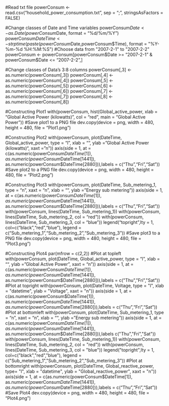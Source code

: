 #Read txt file
powerConsum <- read.csv("household_power_consumption.txt", sep = ";", stringsAsFactors = FALSE)

#Change classes of Date and Time variables
powerConsum$Date <- as.Date(powerConsum$Date, format = "%d/%m/%Y")
powerConsum$DateTime <- strptime(paste(powerConsum$Date,powerConsum$Time),
                                 format = "%Y-%m-%d %H:%M:%S")
#Choose data from "2007-2-1" to "2007-2-2"
powerConsum <- powerConsum[powerConsum$Date >= "2007-2-1" & powerConsum$Date <= "2007-2-2",]

#Change classes of Data's 3:8 columns
powerConsum[,3] <- as.numeric(powerConsum[,3])
powerConsum[,4] <- as.numeric(powerConsum[,4])
powerConsum[,5] <- as.numeric(powerConsum[,5])
powerConsum[,6] <- as.numeric(powerConsum[,6])
powerConsum[,7] <- as.numeric(powerConsum[,7])
powerConsum[,8] <- as.numeric(powerConsum[,8])

#Constructing Plot1
with(powerConsum, hist(Global_active_power, xlab = "Global Active Power (kilowatts)",
                       col = "red", main = "Global Active Power"))
#Save plot1 to a PNG file
dev.copy(device = png, width = 480, height = 480, file = "Plot1.png")

#Constructing Plot2
with(powerConsum, plot(DateTime, Global_active_power, type = "l", xlab = "",
                       ylab = "Global Active Power (kilowatts)", xaxt = "n"))
axis(side = 1, at = c(as.numeric(powerConsum$DateTime[1]),
                      as.numeric(powerConsum$DateTime[1441]),
                      as.numeric(powerConsum$DateTime[2880])),labels = c("Thu","Fri","Sat"))
#Save plot2 to a PNG file
dev.copy(device = png, width = 480, height = 480, file = "Plot2.png")

#Constructing Plot3
with(powerConsum, plot(DateTime, Sub_metering_1, type = "n", xaxt = "n",
                       xlab = "", ylab = "Energy sub metering"))
axis(side = 1, at = c(as.numeric(powerConsum$DateTime[1]),
                      as.numeric(powerConsum$DateTime[1441]),
                      as.numeric(powerConsum$DateTime[2880])),labels = c("Thu","Fri","Sat"))
with(powerConsum, lines(DateTime, Sub_metering_1))
with(powerConsum, lines(DateTime, Sub_metering_2, col = "red"))
with(powerConsum, lines(DateTime, Sub_metering_3, col = "blue"))
legend("topright",lty = 1, col=c("black","red","blue"),
       legend = c("Sub_metering_1","Sub_metering_2","Sub_metering_3"))
#Save plot3 to a PNG file
dev.copy(device = png, width = 480, height = 480, file = "Plot3.png")

#Constructing Plot4
par(mfrow = c(2,2))
#Plot at topleft
with(powerConsum, plot(DateTime, Global_active_power, type = "l", xlab = "",
                       ylab = "Global Active Power", xaxt = "n"))
axis(side = 1, at = c(as.numeric(powerConsum$DateTime[1]),
                      as.numeric(powerConsum$DateTime[1441]),
                      as.numeric(powerConsum$DateTime[2880])),labels = c("Thu","Fri","Sat"))
#Plot at topright
with(powerConsum, plot(DateTime, Voltage, type = "l", xlab = "datetime", ylab = "Voltage",
                       xaxt = "n"))
axis(side = 1, at = c(as.numeric(powerConsum$DateTime[1]),
                      as.numeric(powerConsum$DateTime[1441]),
                      as.numeric(powerConsum$DateTime[2880])),labels = c("Thu","Fri","Sat"))
#Plot at bottomleft
with(powerConsum, plot(DateTime, Sub_metering_1, type = "n", xaxt = "n",
                       xlab = "", ylab = "Energy sub metering"))
axis(side = 1, at = c(as.numeric(powerConsum$DateTime[1]),
                      as.numeric(powerConsum$DateTime[1441]),
                      as.numeric(powerConsum$DateTime[2880])),labels c("Thu","Fri","Sat"))
with(powerConsum, lines(DateTime, Sub_metering_1))
with(powerConsum, lines(DateTime, Sub_metering_2, col = "red"))
with(powerConsum, lines(DateTime, Sub_metering_3, col = "blue"))
legend("topright",lty = 1, col=c("black","red","blue"),
       legend = c("Sub_metering_1","Sub_metering_2","Sub_metering_3"))
#Plot at bottomright
with(powerConsum, plot(DateTime, Global_reactive_power, type= "l", xlab = "datetime", 
                       ylab = "Global_reactive_power", xaxt = "n"))
axis(side = 1, at = c(as.numeric(powerConsum$DateTime[1]),
                      as.numeric(powerConsum$DateTime[1441]),
                      as.numeric(powerConsum$DateTime[2880])),labels = c("Thu","Fri","Sat"))
#Save Plot4
dev.copy(device = png, width = 480, height = 480, file = "Plot4.png")